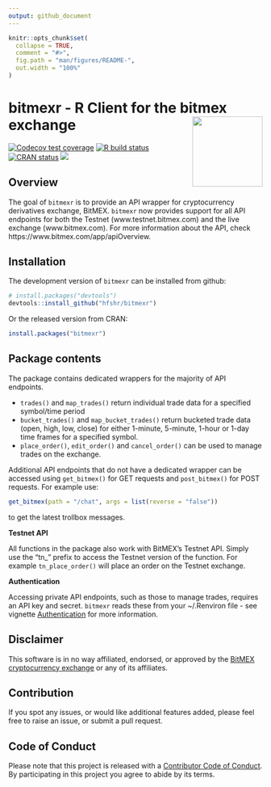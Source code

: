 ```yaml
---
output: github_document
---
```


```r
knitr::opts_chunk$set(
  collapse = TRUE,
  comment = "#>",
  fig.path = "man/figures/README-",
  out.width = "100%"
)
```

# bitmexr - R Client for the bitmex exchange <a href='https://hfshr.github.io/bitmexr'><img src='man/figures/logo.png' align="right" height="139" /></a>

<!-- badges: start -->
[![Codecov test coverage](https://codecov.io/gh/hfshr/bitmexr/branch/master/graph/badge.svg)](https://codecov.io/gh/hfshr/bitmexr?branch=master)
[![R build status](https://github.com/hfshr/bitmexr/workflows/R-CMD-check/badge.svg)](https://github.com/hfshr/bitmexr/actions)
[![CRAN status](https://www.r-pkg.org/badges/version/bitmexr)](https://CRAN.R-project.org/package=bitmexr)
[![](https://cranlogs.r-pkg.org/badges/bitmexr)](https://cran.r-project.org/package=bitmexr)
<!-- badges: end -->

## Overview 

The goal of `bitmexr` is to provide an API wrapper for cryptocurrency derivatives exchange, BitMEX. `bitmexr` now provides support for all API endpoints for both the Testnet (www.testnet.bitmex.com) and the live exchange (www.bitmex.com). For more information about the API, check https://www.bitmex.com/app/apiOverview.

## Installation

The development version of `bitmexr` can be installed from github:

```r
# install.packages("devtools")
devtools::install_github("hfshr/bitmexr")
```

Or the released version from CRAN:

```r
install.packages("bitmexr")
```

## Package contents

The package contains dedicated wrappers for the majority of API endpoints.

- `trades()` and `map_trades()` return individual trade data for a specified symbol/time period
- `bucket_trades()` and `map_bucket_trades()` return bucketed trade data (open, high, low, close) for either 1-minute, 5-minute, 1-hour or 1-day time frames for a specified symbol.
- `place_order()`, `edit_order()` and `cancel_order()` can be used to manage trades on the exchange.

Additional API endpoints that do not have a dedicated wrapper can be accessed using `get_bitmex()` for GET requests and `post_bitmex()` for POST requests. For example use:

```r
get_bitmex(path = "/chat", args = list(reverse = "false"))

```

to get the latest trollbox messages.

**Testnet API**

All functions in the package also work with BitMEX's Testnet API. Simply use the "tn_" prefix to access the Testnet version of the function. For example `tn_place_order()` will place an order on the Testnet exchange.

**Authentication**

Accessing private API endpoints, such as those to manage trades, requires an API key and secret. `bitmexr` reads these from your ~/.Renviron file - see vignette [Authentication](https://hfshr.github.io/bitmexr/articles/authentication.html) for more information.

## Disclaimer

This software is in no way affiliated, endorsed, or approved by the
[BitMEX cryptocurrency exchange](https://www.bitmex.com) or any of its affiliates. 

## Contribution

If you spot any issues, or would like additional features added, please feel free to raise an issue, or submit a pull request.

## Code of Conduct

Please note that this project is released with a [Contributor Code of Conduct](https://hfshr.github.io/bitmexr/CODE_OF_CONDUCT.html). 
By participating in this project you agree to abide by its terms.



<!-- ```{r} -->
<!-- library(hexSticker) -->

<!-- sticker("/home/harry/Desktop/Bitcoin-Logo.png",  -->
<!--         package="bitmexr",  -->
<!--         p_size=20,  -->
<!--         s_x=1,  -->
<!--         s_y=0.75, -->
<!--         s_width = 0.9, -->
<!--         s_height = 0.9, -->
<!--         h_fill = "#000000", -->
<!--         h_color = "#f2a900", -->
<!--         asp = 0.9, -->
<!--         filename="inst/figures/hex.png") -->

<!-- ``` -->

